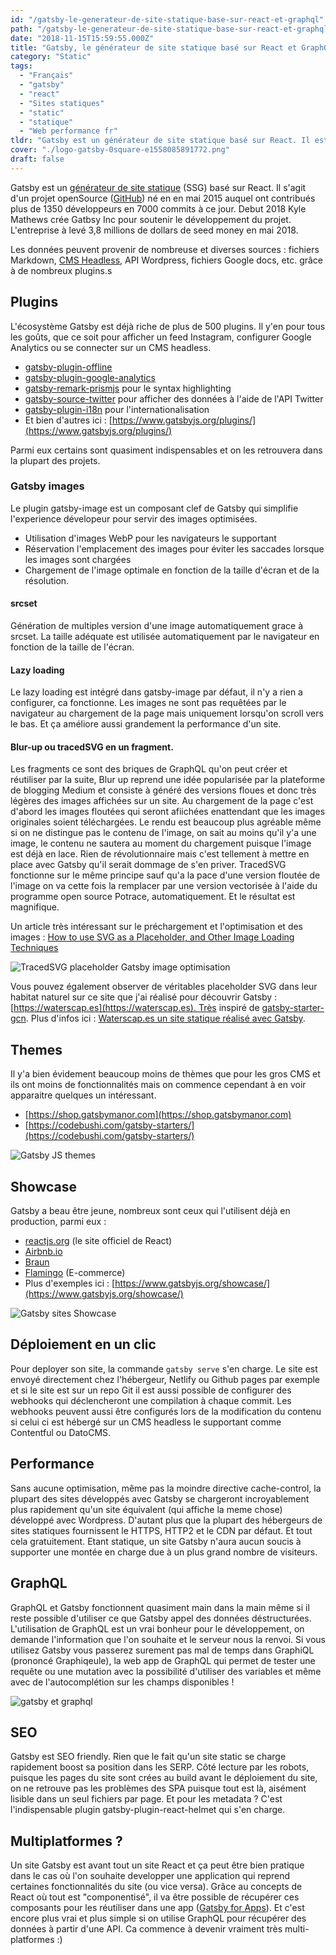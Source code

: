 ```yaml
---
id: "/gatsby-le-generateur-de-site-statique-base-sur-react-et-graphql"
path: "/gatsby-le-generateur-de-site-statique-base-sur-react-et-graphql"
date: "2018-11-15T15:59:55.000Z"
title: "Gatsby, le générateur de site statique basé sur React et GraphQL"
category: "Static"
tags: 
  - "Français"
  - "gatsby"
  - "react"
  - "Sites statiques"
  - "static"
  - "statique"
  - "Web performance fr"
tldr: "Gatsby est un générateur de site statique basé sur React. Il est doté d'un riche écosystème de plugins et peut s'adapter à de nombreuses sources de données."
cover: "./logo-gatsby-0square-e1558085891772.png"
draft: false
---
```


Gatsby est un [générateur de site statique](/jamstack-sites-statiques-et-cms-headless-le-renouveau-du-web) (SSG) basé sur React. Il s'agit d'un projet openSource ([GitHub](https://github.com/gatsbyjs/gatsby)) né en en mai 2015 auquel ont contribués plus de 1350 développeurs en 7000 commits à ce jour. Debut 2018 Kyle Mathews crée Gatbsy Inc pour soutenir le développement du projet. L'entreprise à levé 3,8 millions de dollars de seed money en mai 2018.

Les données peuvent provenir de nombreuse et diverses sources : fichiers Markdown, [CMS Headless](/cms-headless-avantages-inconvenients-comparatif-des-5-leaders), API Wordpress, fichiers Google docs, etc. grâce à de nombreux plugins.s

## Plugins

L'écosystème Gatsby est déjà riche de plus de 500 plugins. Il y'en pour tous les goûts, que ce soit pour afficher un feed Instagram, configurer Google Analytics ou se connecter sur un CMS headless.

- [gatsby-plugin-offline](https://www.gatsbyjs.org/packages/gatsby-plugin-offline/)
- [gatsby-plugin-google-analytics](https://www.gatsbyjs.org/packages/gatsby-plugin-google-analytics/?=)
- [gatsby-remark-prismjs](https://www.gatsbyjs.org/packages/gatsby-remark-prismjs/?=) pour le syntax highlighting
- [gatsby-source-twitter](https://www.gatsbyjs.org/packages/gatsby-source-twitter/?=) pour afficher des données à l'aide de l'API Twitter
- [gatsby-plugin-i18n](https://www.gatsbyjs.org/packages/gatsby-plugin-i18n/) pour l'internationalisation
- Et bien d'autres ici : [https://www.gatsbyjs.org/plugins/](https://www.gatsbyjs.org/plugins/)

Parmi eux certains sont quasiment indispensables et on les retrouvera dans la plupart des projets.

### Gatsby images

Le plugin gatsby-image est un composant clef de Gatsby qui simplifie l'experience dévelopeur pour servir des images optimisées.

- Utilisation d'images WebP pour les navigateurs le supportant
- Réservation l'emplacement des images pour éviter les saccades lorsque les images sont chargées
- Chargement de l'image optimale en fonction de la taille d'écran et de la résolution.

#### srcset

Génération de multiples version d'une image automatiquement grace à srcset. La taille adéquate est utilisée automatiquement par le navigateur en fonction de la taille de l'écran.

#### Lazy loading

Le lazy loading est intégré dans gatsby-image par défaut, il n'y a rien a configurer, ca fonctionne. Les images ne sont pas requêtées par le navigateur au chargement de la page mais uniquement lorsqu'on scroll vers le bas. Et ça améliore aussi grandement la performance d'un site.

#### Blur-up ou tracedSVG en un fragment.

Les fragments ce sont des briques de GraphQL qu'on peut créer et réutiliser par la suite, Blur up reprend une idée popularisée par la plateforme de blogging Medium et consiste à généré des versions floues et donc très légères des images affichées sur un site. Au chargement de la page c'est d'abord les images floutées qui seront afiichées enattendant que les images originales soient téléchargées. Le rendu est beaucoup plus agréable même si on ne distingue pas le contenu de l'image, on sait au moins qu'il y'a une image, le contenu ne sautera au moment du chargement puisque l'image est déjà en lace. Rien de révolutionnaire mais c'est tellement à mettre en place avec Gatsby qu'il serait dommage de s'en priver. TracedSVG fonctionne sur le même principe sauf qu'a la pace d'une version floutée de l'image on va cette fois la remplacer par une version vectorisée à l'aide du programme open source Potrace, automatiquement. Et le résultat est magnifique.

Un article très intéressant sur le préchargement et l'optimisation et des images : [How to use SVG as a Placeholder, and Other Image Loading Techniques](https://medium.freecodecamp.org/using-svg-as-placeholders-more-image-loading-techniques-bed1b810ab2c)

![TracedSVG placeholder Gatsby image optimisation](./TracedSVG-placeholder-Gatsby-image-optimisation.gif)

Vous pouvez également observer de véritables placeholder SVG dans leur habitat naturel sur ce site que j'ai réalisé pour découvrir Gatsby : [https://waterscap.es](https://waterscap.es). Très inspiré de [gatsby-starter-gcn](https://www.gatsbyjs.org/starters/gatsby-starter-gcn). Plus d'infos ici : [Waterscap.es un site statique réalisé avec Gatsby](/work/waterscap-es-un-site-statique-realise-avec-gatsby/).

## Themes

Il y'a bien évidement beaucoup moins de thèmes que pour les gros CMS et ils ont moins de fonctionnalités mais on commence cependant à en voir apparaitre quelques un intéressant.

- [https://shop.gatsbymanor.com](https://shop.gatsbymanor.com)
- [https://codebushi.com/gatsby-starters/](https://codebushi.com/gatsby-starters/)

![Gatsby JS themes](./Capture-d-ecran-2018-11-15-a-17.21.33.jpg)

## Showcase

Gatsby a beau être jeune, nombreux sont ceux qui l'utilisent déjà en production, parmi eux :

- [reactjs.org](https://reactjs.org/) (le site officiel de React)
- [Airbnb.io](https://airbnb.io)
- [Braun](https://ca.braun.com/en-ca)
- [Flamingo](https://www.shopflamingo.com) (E-commerce)
- Plus d'exemples ici : [https://www.gatsbyjs.org/showcase/](https://www.gatsbyjs.org/showcase/)

![Gatsby sites Showcase](./Capture-d-ecran-2018-11-15-a-17.24.27.jpg)

## Déploiement en un clic

Pour deployer son site, la commande `gatsby serve` s'en charge. Le site est envoyé directement chez l'hébergeur, Netlify ou Github pages par exemple et si le site est sur un repo Git il est aussi possible de configurer des webhooks qui déclencheront une compilation à chaque commit. Les webhooks peuvent aussi être configurés lors de la modification du contenu si celui ci est hébergé sur un CMS headless le supportant comme Contentful ou DatoCMS.

## Performance

Sans aucune optimisation, même pas la moindre directive cache-control, la plupart des sites développés avec Gatsby se chargeront incroyablement plus rapidement qu'un site équivalent (qui affiche la meme chose) développé avec Wordpress. D'autant plus que la plupart des hébergeurs de sites statiques fournissent le HTTPS, HTTP2 et le CDN par défaut. Et tout cela gratuitement. Etant statique, un site Gatsby n'aura aucun soucis à supporter une montée en charge due à un plus grand nombre de visiteurs.

## GraphQL

GraphQL et Gatsby fonctionnent quasiment main dans la main même si il reste possible d'utiliser ce que Gatsby appel des données déstructurées. L'utilisation de GraphQL est un vrai bonheur pour le développement, on demande l'information que l'on souhaite et le serveur nous la renvoi. Si vous utilisez Gatsby vous passerez surement pas mal de temps dans GraphiQL (prononcé Graphiqeule), la web app de GraphQL qui permet de tester une requête ou une mutation avec la possibilité d'utiliser des variables et même avec de l'autocomplétion sur les champs disponibles !

![gatsby et graphql](./graphiql-300x170.png)

## SEO

Gatsby est SEO friendly. Rien que le fait qu'un site static se charge rapidement boost sa position dans les SERP. Côté lecture par les robots, puisque les pages du site sont crées au build avant le déploiement du site, on ne retrouve pas les problèmes des SPA puisque tout est là, aisément lisible dans un seul fichiers par page. Et pour les metadata ? C'est l'indispensable plugin gatsby-plugin-react-helmet qui s'en charge.

## Multiplatformes ?

Un site Gatsby est avant tout un site React et ça peut être bien pratique dans le cas où l'on souhaite developper une application qui reprend certaines fonctionnalités du site (ou vice versa). Grâce au concepts de React où tout est "componentisé", il va être possible de récupérer ces composants pour les réutiliser dans une app ([Gatsby for Apps](https://www.gatsbyjs.org/blog/2018-11-07-gatsby-for-apps/)). Et c'est encore plus vrai et plus simple si on utilise GraphQL pour récupérer des données à partir d'une API. Ca commence à devenir vraiment très multi-platformes :)
